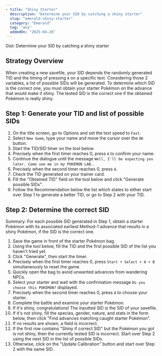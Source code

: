 ```yaml
---
- title: "Shiny Starter"
  description: "Determine your SID by catching a shiny starter"
  slug: "emerald-shiny-starter"
  category: "Emerald"
  tag: "any"
  addedOn: "2025-04-26"
---
```


<Gist>Gist: Determine your SID by catching a shiny starter</Gist>

## Strategy Overview

When creating a new savefile, your SID depends the randomly generated TID and the timing of pressing `A` on a specific text.
Considering those 2 variables, a list of possible SIDs will be generated.
To determine which SID is the correct one, you must obtain your starter Pokémon on the advance that would make it shiny. The tested SID is the correct one if the obtained Pokémon is really shiny.

## Step 1: Generate your TID and list of possible SIDs

1. On the title screen, go to Options and set the text speed to `Fast`.
2. Select `New Game`, type your name and move the cursor over the `OK` button.
3. Start the TID/SID timer on the tool below.
4. Precisely when the first timer reaches 0, press `A` to confirm your name.
5. Continue the dialogue until the message `Well, I'll be expecting you later. Come see me in my POKEMON LAB.`.
6. Precisely when the second timer reaches 0, press `A`.
7. Check the TID generated on your trainer card.
8. Fill the "Obtained TID" field on the tool below and click "Generate possible SIDs".
9. Follow the Recommendation below the list which states to either start over Step 1 to generate a better TID, or go to Step 2 with your TID.

<GenerateHoennTidSid game="emerald" />

## Step 2: Determine the correct SID

Summary: For each possible SID generated in Step 1, obtain a starter Pokémon with its associated earliest Method-1 advance that results in a shiny Pokémon, if the SID is the correct one.

1. Save the game in front of the starter Pokémon bag.
2. Using the tool below, fill the TID and the first possible SID of the list you haven't tried yet.
3. Click "Generate", then start the timer.
4. Precisely when the first timer reaches 0, press `Start + Select + A + B` simultaneously to reset the game.
5. Quickly open the bag to avoid unwanted advances from wandering NPCs.
6. Select your starter and wait with the confirmation message `Do you choose this POKEMON?` displayed.
7. Precisely when the second timer reaches 0, press `A` to choose your starter.
8. Complete the battle and examine your starter Pokémon.
9. If it's shiny, congratulations! The inputted SID is the SID of your savefile.
10. If it's not shiny, fill the species, gender, nature, and stats in the form below, then click "Find advances matching caught starter Pokémon".
11. If no results are shown, a field is incorrect.
12. If the first row contains "Shiny if correct SID" but the Pokémon you got is not shiny, then the currently tested SID is incorrect. Start over Step 2 using the next SID in the list of possible SIDs.
13. Otherwise, click on the "Update Calibration" button and start over Step 2 with the same SID.

<ShinyHoennStarter game="emerald" />
